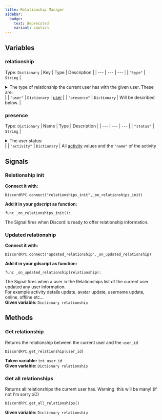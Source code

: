 ```yaml
---
title: Relationship Manager
sidebar:
  badge:
    text: Deprecated
    variant: caution
---
```

## Variables

### relationship
Type: `Dictionary`
| Key | Type | Description |
| --- | --- | --- |
| `"type"` | `String` | <details><summary>The type of relationship the current user has with the given user. These are:</summary> `"None"` user has no intrinsic relationship<br/>`"Friend"` user is a friend<br/>`"Blocked"` user is blocked<br/>`"PendingIncoming"` user has a pending incoming friend request to connected user<br/>`"PendingOutgoing"` current user has a pending outgoing friend request to user<br/>`"Implicit"` user is not friends, but interacts with current user often (frequency + recency)<br/>`"NotAvailable"` relationship is unknown<br/></details>  |
| `"user"` | `Dictionary` | [user](/discord-rpc-godot/users#get-current-user) |
| `"presence"` | `Dictionary` | Will be described below. |

### presence
Type: `Dictionary`
| Name | Type | Description |
| --- | --- | --- |
| `"status"` | `String` | <details><summary>The user status:</summary>`"Offline"`<br/>`"Online"`<br/>`"Idle"`<br/>`"DoNotDisturb"`<br/>`"NotAvailable"`<br/></details> |
| `"activity"` | `Dictionary` | All [activity](/discord-rpc-godot/activities) values and the `"name"` of the activity

## Signals

### Relationship init
**Connect it with:**
```gdscript
DiscordRPC.connect("relationships_init",_on_relationships_init)
```
**Add it in your gdscript as function:**
```gdscript
func _on_relationships_init():
```
The Signal fires when Discord is ready to offer relationship information.<br/>

### Updated relationship
**Connect it with:**
```gdscript
DiscordRPC.connect("updated_relationship",_on_updated_relationship)
```
**Add it in your gdscript as function:**
```gdscript
func _on_updated_relationship(relationship):
```
The Signal fires when a user in the Relationships list of the current user updated any user information.<br/>
For example activity details update, avatar update, username update, online, offline etc...<br/>
**Given variable:** `Dictionary relationship`
## Methods
### Get relationship
Returns the relationship between the current user and the `user_id`
```gdscript
DiscordRPC.get_relationship(user_id)
```
**Taken variable:** `int user_id`<br/>
**Given variable:** `Dictionary relationship`

### Get all relationships
Returns all relationships the current user has. Warning: this will be many! (if not I'm sorry xD)
```gdscript
DiscordRPC.get_all_relationships()
```
**Given variable:** `Dictionary relationship` 